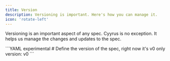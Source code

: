 ```yaml
---
title: Version
description: Versioning is important. Here's how you can manage it.
icon: 'rotate-left'
---
```


Versioning is an important aspect of any spec. Cyyrus is no exception. It helps us manage the changes and updates to the spec.

<CodeGroup>
```YAML experimental
# Define the version of the spec, right now it's v0 only
version: v0
```
</CodeGroup>